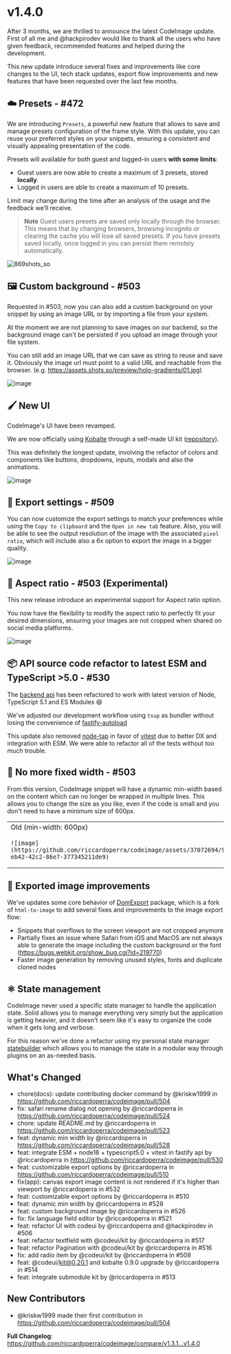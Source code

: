 # v1.4.0

After 3 months, we are thrilled to announce the latest CodeImage update. First of all me and @hackpirodev would like to thank all the users who have given feedback, recommended features and helped during the development.

This new update introduce several fixes and improvements like core changes to the UI, tech stack updates, export flow improvements and new features that have been requested over the last few months.

## ☁️ Presets - #472

We are introducing `Presets`, a powerful new feature that allows to save and manage presets configuration of the frame style. With this update, you can reuse your preferred styles on your snippets, ensuring a consistent and visually appealing presentation of the code.

Presets will available for both guest and logged-in users **with some limits**:

- Guest users are now able to create a maximum of 3 presets, stored **locally**.
- Logged in users are able to create a maximum of 10 presets.

Limit may change during the time after an analysis of the usage and the feedback we’ll receive.

> **Note** Guest users presets are saved only locally through the browser. This means that by changing browsers, browsing incognito or clearing the cache you will lose all saved presets. If you have presets saved locally, once logged in you can persist them remotely automatically.

![869shots_so](https://github.com/riccardoperra/codeimage/assets/37072694/b7974db9-f6fc-42ef-ab2f-88335f730e50)

## 🖼️ Custom background - #503

Requested in #503, now you can also add a custom background on your snippet by using an image URL or by importing a file from your system.

At the moment we are not planning to save images on our backend, so the background image can't be persisted if you upload an image through your file system.

You can still add an image URL that we can save as string to reuse and save it. Obviously the image url must point to a valid URL and reachable from the browser. (e.g. https://assets.shots.so/preview/holo-gradients/01.jpg)

![image](https://github.com/riccardoperra/codeimage/assets/37072694/8928768c-c422-4652-acdf-d1e62eb5014d)

## 🖌️ New UI

CodeImage's UI have been revamped.

We are now officially using [Kobalte](https://github.com/kobaltedev/kobalte) through a self-made UI kit ([repository](https://github.com/riccardoperra/codeui)).

This was definitely the longest update, involving the refactor of colors and components like buttons, dropdowns, inputs, modals and also the animations.

![image](https://github.com/riccardoperra/codeimage/assets/37072694/a73f5d79-5c85-4049-96fa-94f2385b4655)

## 💾 Export settings - #509

You can now customize the export settings to match your preferences while using the `Copy to clipboard` and the `Open in new tab` feature. Also, you will be able to see the output resolution of the image with the associated `pixel ratio`, which will include also a 6x option to export the image in a bigger quality.

![image](https://github.com/riccardoperra/codeimage/assets/37072694/2dc1ccc0-2be0-44cc-9ebd-9011f8d4c675)

## 📐 Aspect ratio - #503 (Experimental)

This new release introduce an experimental support for Aspect ratio option.

You now have the flexibility to modify the aspect ratio to perfectly fit your desired dimensions, ensuring your images are not cropped when shared on social media platforms.

![image](https://github.com/riccardoperra/codeimage/assets/37072694/2114b3a2-9e3e-44eb-b0e7-a46688c850e7)

## 📦 API source code refactor to latest ESM and TypeScript >5.0 - #530

The [backend api](https://github.com/riccardoperra/codeimage/tree/main/apps/api) has been refactored to work with latest version of Node, TypeScript 5.1 and ES Modules 😄

We've adjusted our development workflow using `tsup` as bundler without losing the convenience of [fastify-autoload](https://github.com/fastify/fastify-autoload)

This update also removed [node-tap](https://node-tap.org/) in favor of [vitest](https://vitest.dev/) due to better DX and integration with ESM. We were able to refactor all of the tests without too much trouble.

## 📏 No more fixed width - #503

From this version, CodeImage snippet will have a dynamic min-width based on the content which can no longer be wrapped in multiple lines. This allows you to change the size as you like, even if the code is small and you don't need to have a minimum size of 600px.

<table>
  <tbody>
  <tr>
    <td>Old (min-width: 600px)</td>
    <td>New</td>
  </tr>
  <tr>
  <td>

    ![image](https://github.com/riccardoperra/codeimage/assets/37072694/934fa478-eb42-42c2-86e7-377345211de9)

  </td>
  <td>

    ![image](https://github.com/riccardoperra/codeimage/assets/37072694/879fd30c-50cf-439f-9258-e72cb3c73efe)

  </td>
  </tr>
</tbody>
</table>

## 🎴 Exported image improvements

We've updates some core behavior of [DomExport](https://github.com/riccardoperra/codeimage/tree/main/packages/dom-export) package, which is a fork of `html-to-image` to add several fixes and improvements to the image export flow:

- Snippets that overflows to the screen viewport are not cropped anymore
- Partially fixes an issue where Safari from iOS and MacOS are not always able to generate the image including the custom background or the font (https://bugs.webkit.org/show_bug.cgi?id=219770)
- Faster image generation by removing unused styles, fonts and duplicate cloned nodes

## ⚛️ State management

CodeImage never used a specific state manager to handle the application state. Solid allows you to manage everything very simply but the application is getting heavier, and it doesn't seem like it's easy to organize the code when it gets long and verbose.

For this reason we've done a refactor using my personal state manager [statebuilder](https://github.com/riccardoperra/statebuilder) which allows you to manage the state in a modular way through plugins on an as-needed basis.

## What's Changed

- chore(docs): update contributing docker command by @kriskw1999 in https://github.com/riccardoperra/codeimage/pull/504
- fix: safari rename dialog not opening by @riccardoperra in https://github.com/riccardoperra/codeimage/pull/524
- chore: update README.md by @riccardoperra in https://github.com/riccardoperra/codeimage/pull/523
- feat: dynamic min width by @riccardoperra in https://github.com/riccardoperra/codeimage/pull/528
- feat: integrate ESM + node18 + typescript5.0 + vitest in fastify api by @riccardoperra in https://github.com/riccardoperra/codeimage/pull/530
- feat: customizable export options by @riccardoperra in https://github.com/riccardoperra/codeimage/pull/510
- fix(app): canvas export image content is not rendered if it's higher than viewport by @riccardoperra in #532
- feat: customizable export options by @riccardoperra in #510
- feat: dynamic min width by @riccardoperra in #528
- feat: custom background image by @riccardoperra in #526
- fix: fix language field editor by @riccardoperra in #521
- feat: refactor UI with codeui by @riccardoperra and @hackpirodev in #506
- feat: refactor textfield with @codeui/kit by @riccardoperra in #517
- feat: refactor Pagination with @codeui/kit by @riccardoperra in #516
- fix: add radio item by @codeui/kit by @riccardoperra in #508
- feat: @codeui/kit@0.20.1 and kobalte 0.9.0 upgrade by @riccardoperra in #514
- feat: integrate submodule kit by @riccardoperra in #513

## New Contributors

- @kriskw1999 made their first contribution in https://github.com/riccardoperra/codeimage/pull/504

**Full Changelog**: https://github.com/riccardoperra/codeimage/compare/v1.3.1...v1.4.0
